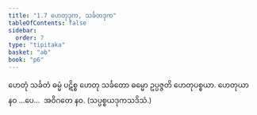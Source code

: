 ```yaml
---
title: "1.7 ဟေတုဒုက, သင်္ခတဒုက"
tableOfContents: false
sidebar:
  order: 7
type: "tipitaka"
basket: "ab"
book: "p6"
---
```



<DynamicBreadcrumb />

<Division number="22" book="p6" e="ch" v="39" p="44">

<Paragraph number="56" book="p6">
ဟေတုံ သင်္ခတံ ဓမ္မံ ပဋိစ္စ ဟေတု သင်္ခတော ဓမ္မော ဥပ္ပဇ္ဇတိ ဟေတုပစ္စယာ.
</Paragraph>

<Paragraph number="57" book="p6">
ဟေတုယာ နဝ …ပေ…  အဝိဂတေ နဝ. (သပ္ပစ္စယဒုကသဒိသံ.)
</Paragraph>
</Division>